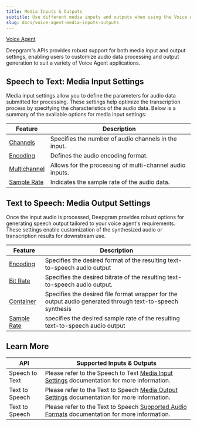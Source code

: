 ```yaml
---
title: Media Inputs & Outputs
subtitle: Use different media inputs and outputs when using the Voice Agent API.
slug: docs/voice-agent-media-inputs-outputs
---
```



[Voice Agent](/docs/voice-agent)

Deepgram's APIs provides robust support for both media input and output settings, enabling users to customize audio data processing and output generation to suit a variety of Voice Agent applications.

## Speech to Text: Media Input Settings

Media input settings allow you to define the parameters for audio data submitted for processing. These settings help optimize the transcription process by specifying the characteristics of the audio data. Below is a summary of the available options for media input settings:

| Feature                            | Description                                              |
| ---------------------------------- | -------------------------------------------------------- |
| [Channels](/docs/channels)         | Specifies the number of audio channels in the input.     |
| [Encoding](/docs/encoding)         | Defines the audio encoding format.                       |
| [Multichannel](/docs/multichannel) | Allows for the processing of multi-channel audio inputs. |
| [Sample Rate](/docs/sample-rate)   | Indicates the sample rate of the audio data.             |

## Text to Speech: Media Output Settings

Once the input audio is processed, Deepgram provides robust options for generating speech output tailored to your voice agent's requirements. These settings enable customization of the synthesized audio or transcription results for downstream use.

| Feature                              | Description                                                                                               |
| ------------------------------------ | --------------------------------------------------------------------------------------------------------- |
| [Encoding](/docs/tts-encoding)       | Specifies the desired format of the resulting text-to-speech audio output                                 |
| [Bit Rate](/docs/tts-bit-rate)       | Specifies the desired bitrate of the resulting text-to-speech audio output.                               |
| [Container](/docs/tts-container)     | Specifies the desired file format wrapper for the output audio generated through text-to-speech synthesis |
| [Sample Rate](/docs/tts-sample-rate) | specifies the desired sample rate of the resulting text-to-speech audio output                            |

## Learn More

| API            | Supported Inputs & Outputs                                                                                                                                |
| -------------- | --------------------------------------------------------------------------------------------------------------------------------------------------------- |
| Speech to Text | Please refer to the Speech to Text [Media Input Settings](/docs/media-input-settings) documentation for more information.                                 |
| Text to Speech | Please refer to the Text to Speech [Media Output Settings](/docs/tts-media-output-settings) documentation for more information.                           |
| Text to Speech | Please refer to the Text to Speech [Supported Audio Formats](/docs/tts-media-output-settings#supported-audio-formats) documentation for more information. |
